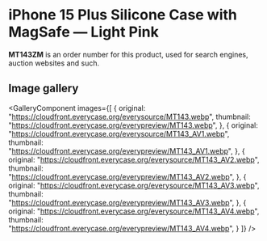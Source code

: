 
# iPhone 15 Plus Silicone Case with MagSafe — Light Pink

<Callout type='info' emoji='👉🏻'>**MT143ZM** is an order number for this product, used for search engines, auction websites and such.</Callout>

## Image gallery

<GalleryComponent
    images={[
      {
        original: "https://cloudfront.everycase.org/everysource/MT143.webp",
        thumbnail: "https://cloudfront.everycase.org/everypreview/MT143.webp",
      },
      {
        original: "https://cloudfront.everycase.org/everysource/MT143_AV1.webp",
        thumbnail: "https://cloudfront.everycase.org/everypreview/MT143_AV1.webp",
      },
      {
        original: "https://cloudfront.everycase.org/everysource/MT143_AV2.webp",
        thumbnail: "https://cloudfront.everycase.org/everypreview/MT143_AV2.webp",
      },
      {
        original: "https://cloudfront.everycase.org/everysource/MT143_AV3.webp",
        thumbnail: "https://cloudfront.everycase.org/everypreview/MT143_AV3.webp",
      },
      {
        original: "https://cloudfront.everycase.org/everysource/MT143_AV4.webp",
        thumbnail: "https://cloudfront.everycase.org/everypreview/MT143_AV4.webp",
      }
    ]}
  />
